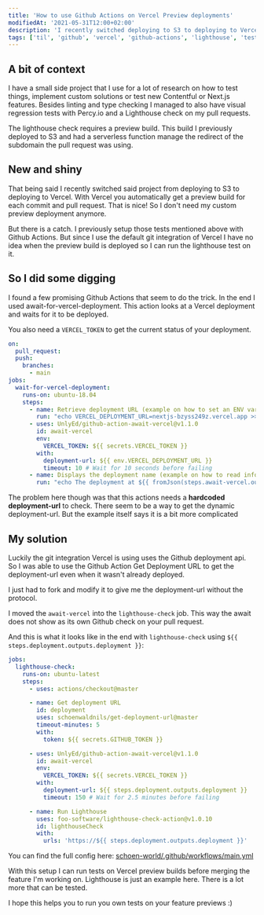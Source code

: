 ```yaml
---
title: 'How to use Github Actions on Vercel Preview deployments'
modifiedAt: '2021-05-31T12:00+02:00'
description: 'I recently switched deploying to S3 to deploying to Vercel. But how do you test PRs then?'
tags: ['til', 'github', 'vercel', 'github-actions', 'lighthouse', 'testing']
---
```


## A bit of context

I have a small side project that I use for a lot of research on how to test things, implement custom solutions or test new Contentful or Next.js features. Besides linting and type checking I managed to also have visual regression tests with Percy.io and a Lighthouse check on my pull requests. 

The lighthouse check requires a preview build. This build I previously deployed to S3 and had a serverless function manage the redirect of the subdomain the pull request was using. 

## New and shiny

That being said I recently switched said project from deploying to S3 to deploying to Vercel. With Vercel you automatically get a preview build for each commit and pull request. That is nice! So I don't need my custom preview deployment anymore. 

But there is a catch. I previously setup those tests mentioned above with Github Actions. But since I use the default git integration of Vercel I have no idea when the preview build is deployed so I can run the lighthouse test on it.

## So I did some digging

I found a few promising Github Actions that seem to do the trick. In the end I used await-for-vercel-deployment. This action looks at a Vercel deployment and waits for it to be deployed. 

You also need a `VERCEL_TOKEN` to get the current status of your deployment.

```yaml
on:
  pull_request:
  push:
    branches:
      - main
jobs:
  wait-for-vercel-deployment:
    runs-on: ubuntu-18.04
    steps:
      - name: Retrieve deployment URL (example on how to set an ENV var)
        run: "echo VERCEL_DEPLOYMENT_URL=nextjs-bzyss249z.vercel.app >> $GITHUB_ENV"
      - uses: UnlyEd/github-action-await-vercel@v1.1.0
        id: await-vercel
        env:
          VERCEL_TOKEN: ${{ secrets.VERCEL_TOKEN }}
        with:
          deployment-url: ${{ env.VERCEL_DEPLOYMENT_URL }}
          timeout: 10 # Wait for 10 seconds before failing
      - name: Displays the deployment name (example on how to read information about the deployment)
        run: "echo The deployment at ${{ fromJson(steps.await-vercel.outputs.deploymentDetails).url }} is ${{ fromJson(steps.await-vercel.outputs.deploymentDetails).readyState }}"
```

The problem here though was that this actions needs a **hardcoded deployment-url** to check. There seem to be a way to get the dynamic deployment-url. But the example itself says it is a bit more complicated

## My solution

Luckily the git integration Vercel is using uses the Github deployment api. So I was able to use the Github Action Get Deployment URL to get the deployment-url even when it wasn't already deployed. 

I just had to fork and modify it to give me the deployment-url without the protocol.

I moved the `await-vercel` into the `lighthouse-check` job. This way the await does not show as its own Github check on your pull request.

And this is what it looks like in the end with `lighthouse-check` using `${{ steps.deployment.outputs.deployment }}`:

```yaml
jobs:
  lighthouse-check:
    runs-on: ubuntu-latest
    steps:
      - uses: actions/checkout@master

      - name: Get deployment URL
        id: deployment
        uses: schoenwaldnils/get-deployment-url@master
        timeout-minutes: 5
        with:
          token: ${{ secrets.GITHUB_TOKEN }}

      - uses: UnlyEd/github-action-await-vercel@v1.1.0
        id: await-vercel
        env:
          VERCEL_TOKEN: ${{ secrets.VERCEL_TOKEN }}
        with:
          deployment-url: ${{ steps.deployment.outputs.deployment }}
          timeout: 150 # Wait for 2.5 minutes before failing

      - name: Run Lighthouse
        uses: foo-software/lighthouse-check-action@v1.0.10
        id: lighthouseCheck
        with:
          urls: 'https://${{ steps.deployment.outputs.deployment }}'
```

You can find the full config here: [schoen-world/.github/workflows/main.yml](https://github.com/schoenwaldnils/schoen-world/blob/5102a409ccdf72ffe3304768ae6a244e34b1e41e/.github/workflows/main.yml)

With this setup I can run tests on Vercel preview builds before merging the feature I'm working on. Lighthouse is just an example here. There is a lot more that can be tested.

I hope this helps you to run you own tests on your feature previews :) 
